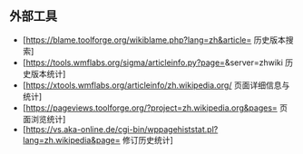 == 外部工具 ==
* [https://blame.toolforge.org/wikiblame.php?lang=zh&article={{FULLPAGENAMEE}} 历史版本搜索]
* [https://tools.wmflabs.org/sigma/articleinfo.py?page={{FULLPAGENAMEE}}&server=zhwiki 历史版本统计]
* [https://xtools.wmflabs.org/articleinfo/zh.wikipedia.org/{{FULLPAGENAMEE}} 页面详细信息与统计]
* [https://pageviews.toolforge.org/?project=zh.wikipedia.org&pages={{FULLPAGENAMEE}} 页面浏览统计]
* [https://vs.aka-online.de/cgi-bin/wppagehiststat.pl?lang=zh.wikipedia&page={{FULLPAGENAMEE}} 修订历史统计]